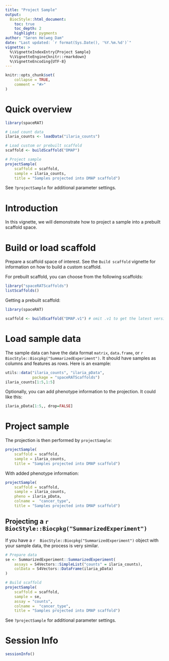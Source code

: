```yaml
---
title: "Project Sample"
output: 
  BiocStyle::html_document:
    toc: true
    toc_depth: 2
    highlight: pygments
author: "Søren Helweg Dam"
date: "Last updated: `r format(Sys.Date(), '%Y.%m.%d')`"
vignette: >
  %\VignetteIndexEntry{Project Sample}
  %\VignetteEngine{knitr::rmarkdown}
  %\VignetteEncoding{UTF-8}
---
```


```r
knitr::opts_chunk$set(
    collapse = TRUE,
    comment = "#>"
)
```

# Quick overview


```r
library(spaceRAT)

# Load count data
ilaria_counts <- loadData("ilaria_counts")

# Load custom or prebuilt scaffold
scaffold <- buildScaffold("DMAP")

# Project sample
projectSample(
    scaffold = scaffold,
    sample = ilaria_counts,
    title = "Samples projected into DMAP scaffold")
```

See `?projectSample` for additional parameter settings.

# Introduction

In this vignette, we will demonstrate how to project a sample into a 
prebuilt scaffold space.


# Build or load scaffold

Prepare a scaffold space of interest. See the `Build scaffold` vignette for
information on how to build a custom scaffold.

For prebuilt scaffold, you can choose from the following scaffolds:

```r
library("spaceRATScaffolds")
listScaffolds()
```


Getting a prebuilt scaffold:

```r
library(spaceRAT)

scaffold <- buildScaffold("DMAP.v1") # omit .v1 to get the latest version
```


# Load sample data


The sample data can have the data format `matrix`, `data.frame`, or 
`r  BiocStyle::Biocpkg("SummarizedExperiment")`.
It should have samples as columns and features as rows. Here is an example:

```r
utils::data("ilaria_counts", "ilaria_pData",
            package = "spaceRATScaffolds")
ilaria_counts[1:5,1:5]
```

Optionally, you can add phenotype information to the projection. 
It could like this:

```r
ilaria_pData[1:5,, drop=FALSE]
```
# Project sample

The projection is then performed by `projectSample`:

```r
projectSample(
    scaffold = scaffold, 
    sample = ilaria_counts,
    title = "Samples projected into DMAP scaffold")
```

With added phenotype information:
```r
projectSample(
    scaffold = scaffold,
    sample = ilaria_counts,
    pheno = ilaria_pData,
    colname =  "cancer_type",
    title = "Samples projected into DMAP scaffold")

```

## Projecting a `r  BiocStyle::Biocpkg("SummarizedExperiment")`

If you have a `r  BiocStyle::Biocpkg("SummarizedExperiment")` object
with your sample data, the process is very similar.

```r
# Prepare data
se <- SummarizedExperiment::SummarizedExperiment(
    assays = S4Vectors::SimpleList("counts" = ilaria_counts),
    colData = S4Vectors::DataFrame(ilaria_pData)
)

# Build scaffold
projectSample(
    scaffold = scaffold,
    sample = se,
    assay = "counts",
    colname =  "cancer_type",
    title = "Samples projected into DMAP scaffold")
```

See `?projectSample` for additional parameter settings.


# Session Info

```r
sessionInfo()
```
